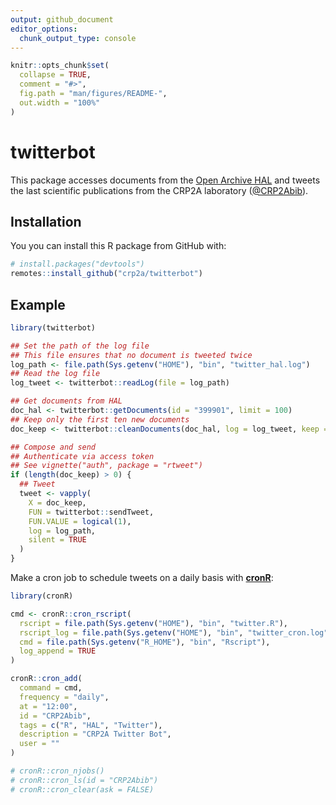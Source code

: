 ```yaml
---
output: github_document
editor_options: 
  chunk_output_type: console
---
```


<!-- README.md is generated from README.Rmd. Please edit that file -->

```r
knitr::opts_chunk$set(
  collapse = TRUE,
  comment = "#>",
  fig.path = "man/figures/README-",
  out.width = "100%"
)
```

# twitterbot
This package accesses documents from the [Open Archive HAL](https://hal.archives-ouvertes.fr/) and tweets the last scientific publications from the CRP2A laboratory ([\@CRP2Abib](https://twitter.com/crp2abib)).
    
## Installation

You you can install this R package from GitHub with:

```r
# install.packages("devtools")
remotes::install_github("crp2a/twitterbot")
```

## Example

```r
library(twitterbot)

## Set the path of the log file
## This file ensures that no document is tweeted twice
log_path <- file.path(Sys.getenv("HOME"), "bin", "twitter_hal.log")
## Read the log file
log_tweet <- twitterbot::readLog(file = log_path)

## Get documents from HAL
doc_hal <- twitterbot::getDocuments(id = "399901", limit = 100)
## Keep only the first ten new documents
doc_keep <- twitterbot::cleanDocuments(doc_hal, log = log_tweet, keep = 1:10)

## Compose and send
## Authenticate via access token
## See vignette("auth", package = "rtweet")
if (length(doc_keep) > 0) {
  ## Tweet 
  tweet <- vapply(
    X = doc_keep, 
    FUN = twitterbot::sendTweet,
    FUN.VALUE = logical(1),
    log = log_path,
    silent = TRUE
  )
}
```

Make a cron job to schedule tweets on a daily basis with [**cronR**](https://github.com/bnosac/cronR):

```r
library(cronR)

cmd <- cronR::cron_rscript(
  rscript = file.path(Sys.getenv("HOME"), "bin", "twitter.R"),
  rscript_log = file.path(Sys.getenv("HOME"), "bin", "twitter_cron.log"),
  cmd = file.path(Sys.getenv("R_HOME"), "bin", "Rscript"),
  log_append = TRUE
)

cronR::cron_add(
  command = cmd,
  frequency = "daily",
  at = "12:00",
  id = "CRP2Abib",
  tags = c("R", "HAL", "Twitter"),
  description = "CRP2A Twitter Bot",
  user = ""
)

# cronR::cron_njobs()
# cronR::cron_ls(id = "CRP2Abib")
# cronR::cron_clear(ask = FALSE)
```
